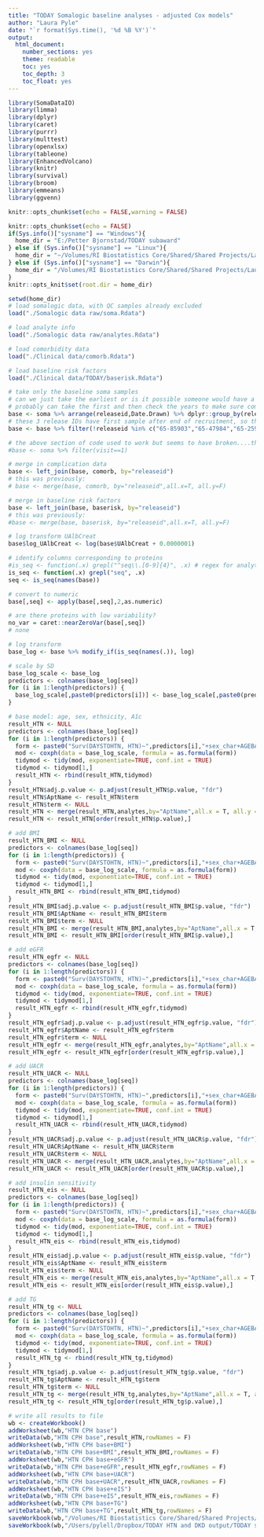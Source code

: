 ```yaml
---
title: "TODAY Somalogic baseline analyses - adjusted Cox models"
author: "Laura Pyle"
date: "`r format(Sys.time(), '%d %B %Y')`"
output:
  html_document:
    number_sections: yes
    theme: readable
    toc: yes
    toc_depth: 3
    toc_float: yes
---
```


```r
library(SomaDataIO)
library(limma)
library(dplyr)
library(caret)
library(purrr)
library(multtest)
library(openxlsx)
library(tableone)
library(EnhancedVolcano)
library(knitr)
library(survival)
library(broom)
library(emmeans)
library(ggvenn)

knitr::opts_chunk$set(echo = FALSE,warning = FALSE)

knitr::opts_chunk$set(echo = FALSE)
if(Sys.info()["sysname"] == "Windows"){
  home_dir = "E:/Petter Bjornstad/TODAY subaward"
} else if (Sys.info()["sysname"] == "Linux"){
  home_dir = "~/Volumes/RI Biostatistics Core/Shared/Shared Projects/Laura/Peds Endo/Petter Bjornstad/TODAY subaward/"
} else if (Sys.info()["sysname"] == "Darwin"){
  home_dir = "/Volumes/RI Biostatistics Core/Shared/Shared Projects/Laura/Peds Endo/Petter Bjornstad/TODAY subaward"
}
knitr::opts_knit$set(root.dir = home_dir)
```

```r
setwd(home_dir)
# load somalogic data, with QC samples already excluded
load("./Somalogic data raw/soma.Rdata")

# load analyte info
load("./Somalogic data raw/analytes.Rdata")

# load comorbidity data
load("./Clinical data/comorb.Rdata")

# load baseline risk factors
load("./Clinical data/TODAY/baserisk.Rdata")

# take only the baseline soma samples
# can we just take the earliest or is it possible someone would have a follow-up sample but not baseline?
# probably can take the first and then check the years to make sure compatible with TODAY
base <- soma %>% arrange(releaseid,Date.Drawn) %>% dplyr::group_by(releaseid) %>% dplyr::filter(row_number()==1)
# these 3 release IDs have first sample after end of recruitment, so they must be missing the baseline visit
base <- base %>% filter(!releaseid %in% c("65-85903","65-47984","65-25901"))

# the above section of code used to work but seems to have broken....this should accomplish the same thing?
#base <- soma %>% filter(visit==1)

# merge in complication data
base <- left_join(base, comorb, by="releaseid")
# this was previously:
# base <- merge(base, comorb, by="releaseid",all.x=T, all.y=F)

# merge in baseline risk factors
base <- left_join(base, baserisk, by="releaseid")
# this was previously:
#base <- merge(base, baserisk, by="releaseid",all.x=T, all.y=F)

# log transform UAlbCreat
base$log_UAlbCreat <- log(base$UAlbCreat + 0.0000001)

# identify columns corresponding to proteins
#is_seq <- function(.x) grepl("^seq\\.[0-9]{4}", .x) # regex for analytes
is_seq <- function(.x) grepl("seq", .x)
seq <- is_seq(names(base))

# convert to numeric
base[,seq] <- apply(base[,seq],2,as.numeric)

# are there proteins with low variability?
no_var = caret::nearZeroVar(base[,seq])
# none

# log transform
base_log <- base %>% modify_if(is_seq(names(.)), log)

# scale by SD
base_log_scale <- base_log
predictors <- colnames(base_log[seq])
for (i in 1:length(predictors)) {
  base_log_scale[,paste0(predictors[i])] <- base_log_scale[,paste0(predictors[i])]/sd(unlist(base_log[,paste0(predictors[i])]))
}


```

```r
# base model: age, sex, ethnicity, A1c
result_HTN <- NULL
predictors <- colnames(base_log[seq])
for (i in 1:length(predictors)) {
  form <- paste0("Surv(DAYSTOHTN, HTN)~",predictors[i],"+sex_char+AGEBASE+racedesc")
  mod <- coxph(data = base_log_scale, formula = as.formula(form))
  tidymod <- tidy(mod, exponentiate=TRUE, conf.int = TRUE)
  tidymod <- tidymod[1,]
  result_HTN <- rbind(result_HTN,tidymod)
}
result_HTN$adj.p.value <- p.adjust(result_HTN$p.value, "fdr")
result_HTN$AptName <- result_HTN$term
result_HTN$term <- NULL
result_HTN <- merge(result_HTN,analytes,by="AptName",all.x = T, all.y = F)
result_HTN <- result_HTN[order(result_HTN$p.value),] 

# add BMI
result_HTN_BMI <- NULL
predictors <- colnames(base_log[seq])
for (i in 1:length(predictors)) {
  form <- paste0("Surv(DAYSTOHTN, HTN)~",predictors[i],"+sex_char+AGEBASE+racedesc+bmi")
  mod <- coxph(data = base_log_scale, formula = as.formula(form))
  tidymod <- tidy(mod, exponentiate=TRUE, conf.int = TRUE)
  tidymod <- tidymod[1,]
  result_HTN_BMI <- rbind(result_HTN_BMI,tidymod)
}
result_HTN_BMI$adj.p.value <- p.adjust(result_HTN_BMI$p.value, "fdr")
result_HTN_BMI$AptName <- result_HTN_BMI$term
result_HTN_BMI$term <- NULL
result_HTN_BMI <- merge(result_HTN_BMI,analytes,by="AptName",all.x = T, all.y = F)
result_HTN_BMI <- result_HTN_BMI[order(result_HTN_BMI$p.value),] 

# add eGFR
result_HTN_egfr <- NULL
predictors <- colnames(base_log[seq])
for (i in 1:length(predictors)) {
  form <- paste0("Surv(DAYSTOHTN, HTN)~",predictors[i],"+sex_char+AGEBASE+racedesc+bmi+EstCreatClear")
  mod <- coxph(data = base_log_scale, formula = as.formula(form))
  tidymod <- tidy(mod, exponentiate=TRUE, conf.int = TRUE)
  tidymod <- tidymod[1,]
  result_HTN_egfr <- rbind(result_HTN_egfr,tidymod)
}
result_HTN_egfr$adj.p.value <- p.adjust(result_HTN_egfr$p.value, "fdr")
result_HTN_egfr$AptName <- result_HTN_egfr$term
result_HTN_egfr$term <- NULL
result_HTN_egfr <- merge(result_HTN_egfr,analytes,by="AptName",all.x = T, all.y = F)
result_HTN_egfr <- result_HTN_egfr[order(result_HTN_egfr$p.value),] 

# add UACR
result_HTN_UACR <- NULL
predictors <- colnames(base_log[seq])
for (i in 1:length(predictors)) {
  form <- paste0("Surv(DAYSTOHTN, HTN)~",predictors[i],"+sex_char+AGEBASE+racedesc+bmi+log_UAlbCreat")
  mod <- coxph(data = base_log_scale, formula = as.formula(form))
  tidymod <- tidy(mod, exponentiate=TRUE, conf.int = TRUE)
  tidymod <- tidymod[1,]
  result_HTN_UACR <- rbind(result_HTN_UACR,tidymod)
}
result_HTN_UACR$adj.p.value <- p.adjust(result_HTN_UACR$p.value, "fdr")
result_HTN_UACR$AptName <- result_HTN_UACR$term
result_HTN_UACR$term <- NULL
result_HTN_UACR <- merge(result_HTN_UACR,analytes,by="AptName",all.x = T, all.y = F)
result_HTN_UACR <- result_HTN_UACR[order(result_HTN_UACR$p.value),] 

# add insulin sensitivity
result_HTN_eis <- NULL
predictors <- colnames(base_log[seq])
for (i in 1:length(predictors)) {
  form <- paste0("Surv(DAYSTOHTN, HTN)~",predictors[i],"+sex_char+AGEBASE+racedesc+bmi+si_1_ins0")
  mod <- coxph(data = base_log_scale, formula = as.formula(form))
  tidymod <- tidy(mod, exponentiate=TRUE, conf.int = TRUE)
  tidymod <- tidymod[1,]
  result_HTN_eis <- rbind(result_HTN_eis,tidymod)
}
result_HTN_eis$adj.p.value <- p.adjust(result_HTN_eis$p.value, "fdr")
result_HTN_eis$AptName <- result_HTN_eis$term
result_HTN_eis$term <- NULL
result_HTN_eis <- merge(result_HTN_eis,analytes,by="AptName",all.x = T, all.y = F)
result_HTN_eis <- result_HTN_eis[order(result_HTN_eis$p.value),] 

# add TG
result_HTN_tg <- NULL
predictors <- colnames(base_log[seq])
for (i in 1:length(predictors)) {
  form <- paste0("Surv(DAYSTOHTN, HTN)~",predictors[i],"+sex_char+AGEBASE+racedesc+bmi+log_trig")
  mod <- coxph(data = base_log_scale, formula = as.formula(form))
  tidymod <- tidy(mod, exponentiate=TRUE, conf.int = TRUE)
  tidymod <- tidymod[1,]
  result_HTN_tg <- rbind(result_HTN_tg,tidymod)
}
result_HTN_tg$adj.p.value <- p.adjust(result_HTN_tg$p.value, "fdr")
result_HTN_tg$AptName <- result_HTN_tg$term
result_HTN_tg$term <- NULL
result_HTN_tg <- merge(result_HTN_tg,analytes,by="AptName",all.x = T, all.y = F)
result_HTN_tg <- result_HTN_tg[order(result_HTN_tg$p.value),] 

# write all results to file
wb <- createWorkbook()
addWorksheet(wb,"HTN CPH base")
writeData(wb,"HTN CPH base",result_HTN,rowNames = F)
addWorksheet(wb,"HTN CPH base+BMI")
writeData(wb,"HTN CPH base+BMI",result_HTN_BMI,rowNames = F)
addWorksheet(wb,"HTN CPH base+eGFR")
writeData(wb,"HTN CPH base+eGFR",result_HTN_egfr,rowNames = F)
addWorksheet(wb,"HTN CPH base+UACR")
writeData(wb,"HTN CPH base+UACR",result_HTN_UACR,rowNames = F)
addWorksheet(wb,"HTN CPH base+eIS")
writeData(wb,"HTN CPH base+eIS",result_HTN_eis,rowNames = F)
addWorksheet(wb,"HTN CPH base+TG")
writeData(wb,"HTN CPH base+TG",result_HTN_tg,rowNames = F)
saveWorkbook(wb,"/Volumes/RI Biostatistics Core/Shared/Shared Projects/Laura/Peds Endo/Petter Bjornstad/TODAY subaward/Results/Linear and Cox models/TODAY somalogic Cox models scaled baseline adjusted HTN model selection without A1c.xlsx",overwrite = TRUE)
saveWorkbook(wb,"/Users/pylell/Dropbox/TODAY HTN and DKD output/TODAY somalogic Cox models scaled baseline adjusted HTN model selection without A1c.xlsx",overwrite = TRUE)


```
